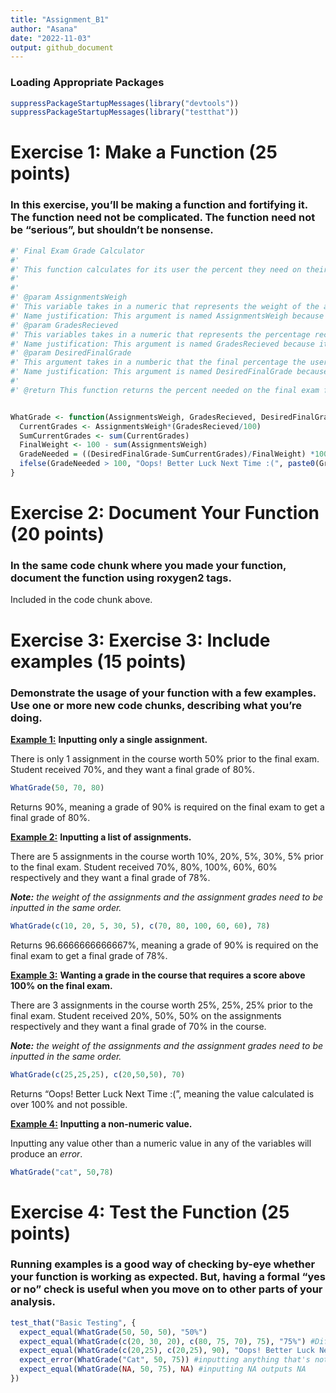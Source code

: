 ```yaml
---
title: "Assignment_B1"
author: "Asana"
date: "2022-11-03"
output: github_document
---
```


### Loading Appropriate Packages

```r
suppressPackageStartupMessages(library("devtools"))
suppressPackageStartupMessages(library("testthat"))
```

# Exercise 1: Make a Function (25 points)

### In this exercise, you'll be making a function and fortifying it. The function need not be complicated. The function need not be "serious", but shouldn't be nonsense.

```r
#' Final Exam Grade Calculator
#' 
#' This function calculates for its user the percent they need on their final exam to get their desired final grade. It takes in the weight of different assignments in a course, the percent grade received on each of them,and the desired final course grade and returns what percent is need on the final to achieve that grade. If the percent needed is higher than 100% it will return "Oops! Better Luck Next Time :(". Note: the weight of the assignments and the assignment grades need to be inputted in the same order. 
#' 
#'
#' @param AssignmentsWeigh 
#' This variable takes in a numeric that represents the weight of the assignments completed by user. 
#' Name justification: This argument is named AssignmentsWeigh because it takes in the percent value each assignment weighs.
#' @param GradesRecieved 
#' This variables takes in a numeric that represents the percentage received on the assignments.
#' Name justification: This argument is named GradesRecieved because it takes in the percent value receieved on each assignment inputted into AssignmentsWeigh.
#' @param DesiredFinalGrade 
#' This argument takes in a numberic that the final percentage the user wants in the course. 
#' Name justification: This argument is named DesiredFinalGrade because it takes in the final percent value the user wants in the course.
#'
#' @return This function returns the percent needed on the final exam for the user to get their desired final grade in the course. If this value is greater than 100 it will return "Oops! Better Luck Next Time :("


WhatGrade <- function(AssignmentsWeigh, GradesRecieved, DesiredFinalGrade) {
  CurrentGrades <- AssignmentsWeigh*(GradesRecieved/100)
  SumCurrentGrades <- sum(CurrentGrades)
  FinalWeight <- 100 - sum(AssignmentsWeigh)
  GradeNeeded = ((DesiredFinalGrade-SumCurrentGrades)/FinalWeight) *100
  ifelse(GradeNeeded > 100, "Oops! Better Luck Next Time :(", paste0(GradeNeeded, "%"))
}

```

# Exercise 2: Document Your Function (20 points)

### In the same code chunk where you made your function, document the function using roxygen2 tags.

Included in the code chunk above.

# Exercise 3: Exercise 3: Include examples (15 points)

### Demonstrate the usage of your function with a few examples. Use one or more new code chunks, describing what you're doing.

[**Example 1:**]{.underline} **Inputting only a single assignment.**

There is only 1 assignment in the course worth 50% prior to the final exam. Student received 70%, and they want a final grade of 80%.

```r
WhatGrade(50, 70, 80) 
```

Returns 90%, meaning a grade of 90% is required on the final exam to get a final grade of 80%.

[**Example 2:**]{.underline} **Inputting a list of assignments.**

There are 5 assignments in the course worth 10%, 20%, 5%, 30%, 5% prior to the final exam. Student received 70%, 80%, 100%, 60%, 60% respectively and they want a final grade of 78%.

***Note:*** *the weight of the assignments and the assignment grades need to be inputted in the same order.*

```r
WhatGrade(c(10, 20, 5, 30, 5), c(70, 80, 100, 60, 60), 78) 

```

Returns 96.6666666666667%, meaning a grade of 90% is required on the final exam to get a final grade of 78%.

[**Example 3:**]{.underline} **Wanting a grade in the course that requires a score above 100% on the final exam.**

There are 3 assignments in the course worth 25%, 25%, 25% prior to the final exam. Student received 20%, 50%, 50% on the assignments respectively and they want a final grade of 70% in the course.

***Note:*** *the weight of the assignments and the assignment grades need to be inputted in the same order.*

```r
WhatGrade(c(25,25,25), c(20,50,50), 70)
```

Returns "Oops! Better Luck Next Time :(", meaning the value calculated is over 100% and not possible.

[**Example 4:**]{.underline} **Inputting a non-numeric value.**

Inputting any value other than a numeric value in any of the variables will produce an *error*.

```r
WhatGrade("cat", 50,78)
```

# Exercise 4: Test the Function (25 points)

### Running examples is a good way of checking by-eye whether your function is working as expected. But, having a formal "yes or no" check is useful when you move on to other parts of your analysis.

```r
test_that("Basic Testing", {
  expect_equal(WhatGrade(50, 50, 50), "50%")
  expect_equal(WhatGrade(c(20, 30, 20), c(80, 75, 70), 75), "75%") #Different because taking a list of numbers
  expect_equal(WhatGrade(c(20,25), c(20,25), 90), "Oops! Better Luck Next Time :(") #output exceeds 100% so puts out string
  expect_error(WhatGrade("Cat", 50, 75)) #inputting anything that's not a numeric should put out error
  expect_equal(WhatGrade(NA, 50, 75), NA) #inputting NA outputs NA
})

```

